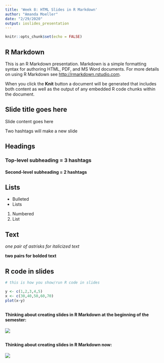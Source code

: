 ```yaml
---
title: 'Week 8: HTML Slides in R Markdown'
author: "Amanda Moeller"
date: "2/29/2020"
output: ioslides_presentation
---
```


```r
knitr::opts_chunk$set(echo = FALSE)
```

## R Markdown

This is an R Markdown presentation. Markdown is a simple formatting syntax for authoring HTML, PDF, and MS Word documents. For more details on using R Markdown see <http://rmarkdown.rstudio.com>.

When you click the **Knit** button a document will be generated that includes both content as well as the output of any embedded R code chunks within the document.

## Slide title goes here

Slide content goes here

Two hashtags will make a new slide

## Headings

### Top-level subheading = 3 hashtags

#### Second-level subheading = 2 hashtags

## Lists

- Bulleted
- Lists 

1. Numbered 
2. List

## Text

*one pair of astrisks for italicized text*

**two pairs for bolded text**

## R code in slides
```r
# this is how you show/run R code in slides

y <- c(1,2,3,4,5)
x <- c(30,40,50,60,70)
plot(x~y)

```

## 
#### Thinking about creating slides in R Markdown at the beginning of the semester:

![](https://media.giphy.com/media/gHoCSpcPuohiG1H3ey/giphy.gif)

## 
#### Thinking about creating slides in R Markdown now:

![](https://media.giphy.com/media/4Tkagznwgrv6A4asQb/giphy.gif)



